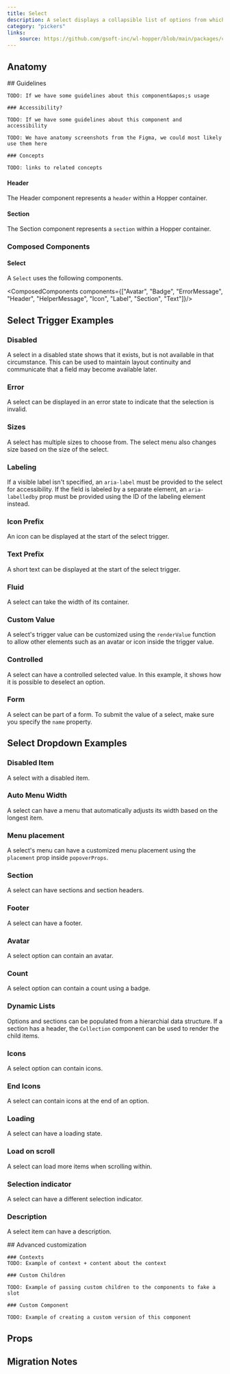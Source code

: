 ```yaml
---
title: Select
description: A select displays a collapsible list of options from which the user can select one.
category: "pickers"
links:
    source: https://github.com/gsoft-inc/wl-hopper/blob/main/packages/components/src/Select/src/Select.tsx
---
```


<Example src="Select/docs/preview" isOpen />

## Anatomy

<FeatureFlag flag="next">
    ## Guidelines

    TODO: If we have some guidelines about this component&apos;s usage

    ### Accessibility?

    TODO: If we have some guidelines about this component and accessibility
</FeatureFlag>

<FeatureFlag flag="rc">

    TODO: We have anatomy screenshots from the Figma, we could most likely use them here

    ### Concepts

    TODO: links to related concepts
</FeatureFlag>

#### Header

The Header component represents a `header` within a Hopper container.

#### Section

The Section component represents a `section` within a Hopper container.

### Composed Components

#### Select

A `Select` uses the following components.

<ComposedComponents components={["Avatar", "Badge", "ErrorMessage", "Header", "HelperMessage", "Icon", "Label", "Section", "Text"]}/>

## Select Trigger Examples

### Disabled
A select in a disabled state shows that it exists, but is not available in that circumstance. This can be used to maintain layout continuity and communicate that a field may become available later.

<Example src="Select/docs/disabled" />

### Error
A select can be displayed in an error state to indicate that the selection is invalid.

<Example src="Select/docs/error" />

### Sizes
A select has multiple sizes to choose from.
The select menu also changes size based on the size of the select.

<Example src="Select/docs/sizes" />

### Labeling
If a visible label isn't specified, an `aria-label` must be provided to the select for accessibility. If the field is labeled by a separate element, an `aria-labelledby` prop must be provided using the ID of the labeling element instead.

<Example src="Select/docs/labeling" />

### Icon Prefix
An icon can be displayed at the start of the select trigger.

<Example src="Select/docs/iconPrefix" />

### Text Prefix
A short text can be displayed at the start of the select trigger.

<Example src="Select/docs/textPrefix" />

### Fluid
A select can take the width of its container.

<Example src="Select/docs/fluid" />

### Custom Value
A select's trigger value can be customized using the `renderValue` function to allow other elements such as an avatar or icon inside the trigger value.

<Example src="Select/docs/customValue" />

### Controlled
A select can have a controlled selected value. In this example, it shows how it is possible to deselect an option.

<Example src="Select/docs/controlled" />

### Form
A select can be part of a form. To submit the value of a select, make sure you specify the `name` property.

<Example src="Select/docs/form" />

## Select Dropdown Examples

### Disabled Item

A select with a disabled item.

<Example src="Select/docs/selectDropdown/disabled" />

### Auto Menu Width

A select can have a menu that automatically adjusts its width based on the longest item.

<Example src="Select/docs/selectDropdown/autoMenuWidth" />

### Menu placement

A select's menu can have a customized menu placement using the `placement` prop inside `popoverProps`.

<Example src="Select/docs/selectDropdown/menuPlacement" />

### Section

A select can have sections and section headers.

<Example src="Select/docs/selectDropdown/section" />

### Footer

A select can have a footer.

<Example src="Select/docs/selectDropdown/footer" />

### Avatar

A select option can contain an avatar.

<Example src="Select/docs/selectDropdown/avatar" />

### Count

A select option can contain a count using a badge.

<Example src="Select/docs/selectDropdown/count" />

### Dynamic Lists

Options and sections can be populated from a hierarchial data structure.
If a section has a header, the `Collection` component can be used to render the child items.

<Example src="Select/docs/selectDropdown/dynamicLists" />

### Icons

A select option can contain icons.

<Example src="Select/docs/selectDropdown/icons" />

### End Icons

A select can contain icons at the end of an option.

<Example src="Select/docs/selectDropdown/endIcons" />

### Loading

A select can have a loading state.

<Example src="Select/docs/selectDropdown/loading" />

### Load on scroll

A select can load more items when scrolling within.

<Example src="Select/docs/selectDropdown/loadOnScroll" />

### Selection indicator

A select can have a different selection indicator.

<Example src="Select/docs/selectDropdown/selectionIndicator" />

### Description

A select item can have a description.

<Example src="Select/docs/selectDropdown/description" />

<FeatureFlag flag="next">
    ## Advanced customization

    ### Contexts
    TODO: Example of context + content about the context

    ### Custom Children

    TODO: Example of passing custom children to the components to fake a slot

    ### Custom Component

    TODO: Example of creating a custom version of this component
</FeatureFlag>

## Props

<PropTable component="Select" />

## Migration Notes

<MigrateGuide src="Select/docs/migration-notes" />
